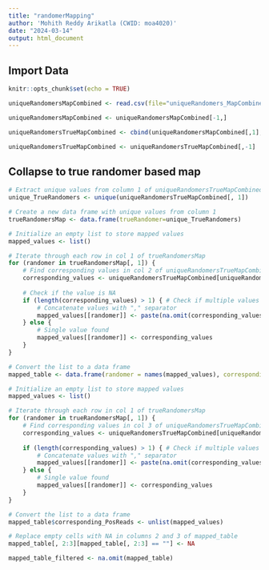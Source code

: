 ```yaml
---
title: "randomerMapping"
author: 'Mohith Reddy Arikatla (CWID: moa4020)'
date: "2024-03-14"
output: html_document
---
```


## Import Data

```r
knitr::opts_chunk$set(echo = TRUE)

uniqueRandomersMapCombined <- read.csv(file="uniqueRandomers_MapCombined.txt", header = FALSE,sep = " ", col.names = c("randomerRead","negMap","posMap"))

uniqueRandomersMapCombined <- uniqueRandomersMapCombined[-1,]

uniqueRandomersTrueMapCombined <- cbind(uniqueRandomersMapCombined[,1],sub("(?<=^.{4}).", "G", uniqueRandomersMapCombined[,1], perl=TRUE),uniqueRandomersMapCombined[,2], uniqueRandomersMapCombined[,3])

uniqueRandomersTrueMapCombined <- uniqueRandomersTrueMapCombined[,-1]
```

## Collapse to true randomer based map

```r

# Extract unique values from column 1 of uniqueRandomersTrueMapCombined
unique_TrueRandomers <- unique(uniqueRandomersTrueMapCombined[, 1])

# Create a new data frame with unique values from column 1
trueRandomersMap <- data.frame(trueRandomer=unique_TrueRandomers)

# Initialize an empty list to store mapped values
mapped_values <- list()

# Iterate through each row in col 1 of trueRandomersMap
for (randomer in trueRandomersMap[, 1]) {
    # Find corresponding values in col 2 of uniqueRandomersTrueMapCombined
    corresponding_values <- uniqueRandomersTrueMapCombined[uniqueRandomersTrueMapCombined[, 1] == randomer, 2]
    
    # Check if the value is NA
    if (length(corresponding_values) > 1) { # Check if multiple values are found
        # Concatenate values with "," separator
        mapped_values[[randomer]] <- paste(na.omit(corresponding_values), collapse = ",")
    } else {
        # Single value found
        mapped_values[[randomer]] <- corresponding_values
    }
}

# Convert the list to a data frame
mapped_table <- data.frame(randomer = names(mapped_values), corresponding_NegReads = unlist(mapped_values))

# Initialize an empty list to store mapped values
mapped_values <- list()

# Iterate through each row in col 1 of trueRandomersMap
for (randomer in trueRandomersMap[, 1]) {
    # Find corresponding values in col 3 of uniqueRandomersTrueMapCombined
    corresponding_values <- uniqueRandomersTrueMapCombined[uniqueRandomersTrueMapCombined[, 1] == randomer, 3]
    
    if (length(corresponding_values) > 1) { # Check if multiple values are found
        # Concatenate values with "," separator
        mapped_values[[randomer]] <- paste(na.omit(corresponding_values), collapse = ",")
    } else {
        # Single value found
        mapped_values[[randomer]] <- corresponding_values
    }
}

# Convert the list to a data frame
mapped_table$corresponding_PosReads <- unlist(mapped_values)

# Replace empty cells with NA in columns 2 and 3 of mapped_table
mapped_table[, 2:3][mapped_table[, 2:3] == ""] <- NA

mapped_table_filtered <- na.omit(mapped_table)

```
